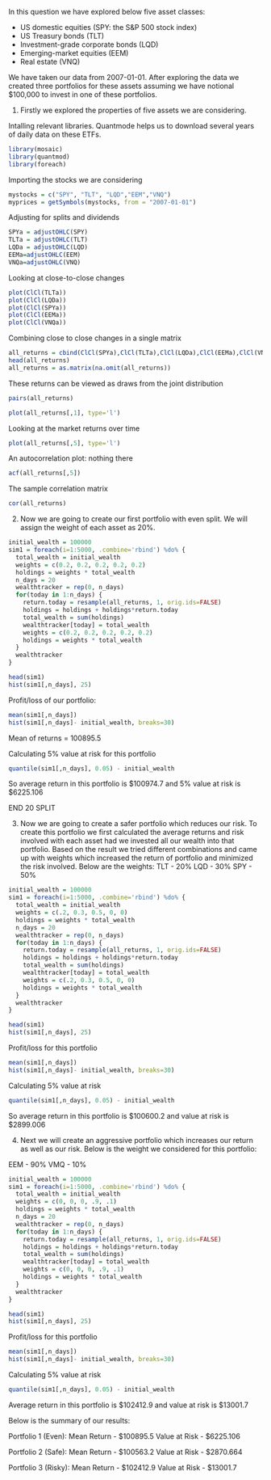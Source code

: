 
In this question we have explored below five asset classes:

- US domestic equities (SPY: the S&P 500 stock index)
- US Treasury bonds (TLT)
- Investment-grade corporate bonds (LQD)
- Emerging-market equities (EEM)
- Real estate (VNQ)

We have taken our data from 2007-01-01. After exploring the data we created three portfolios for these assets assuming we have notional $100,000 to invest in one of these portfolios.

1)
Firstly we explored the properties of five assets we are considering.

Intalling relevant libraries. Quantmode helps us to download several years of daily data on these ETFs.
```r
library(mosaic)
library(quantmod)
library(foreach)
```


Importing the stocks we are considering
```r
mystocks = c("SPY", "TLT", "LQD","EEM","VNQ")
myprices = getSymbols(mystocks, from = "2007-01-01")
```


Adjusting for splits and dividends
```r
SPYa = adjustOHLC(SPY)
TLTa = adjustOHLC(TLT)
LQDa = adjustOHLC(LQD)
EEMa=adjustOHLC(EEM)
VNQa=adjustOHLC(VNQ)
```


Looking at close-to-close changes
```r
plot(ClCl(TLTa))
plot(ClCl(LQDa))
plot(ClCl(SPYa))
plot(ClCl(EEMa))
plot(ClCl(VNQa))
``` 

Combining close to close changes in a single matrix
```r
all_returns = cbind(ClCl(SPYa),ClCl(TLTa),ClCl(LQDa),ClCl(EEMa),ClCl(VNQa))
head(all_returns)
all_returns = as.matrix(na.omit(all_returns))
```

These returns can be viewed as draws from the joint distribution
```r
pairs(all_returns)
```
```r
plot(all_returns[,1], type='l')
```

Looking at the market returns over time
```r
plot(all_returns[,5], type='l')
```

An autocorrelation plot: nothing there
```r
acf(all_returns[,5])
```

The sample correlation matrix
```r
cor(all_returns)
```

2)
Now we are going to create our first portfolio with even split. We will assign the weight of each asset as 20%. 

```r
initial_wealth = 100000
sim1 = foreach(i=1:5000, .combine='rbind') %do% {
  total_wealth = initial_wealth
  weights = c(0.2, 0.2, 0.2, 0.2, 0.2)
  holdings = weights * total_wealth
  n_days = 20
  wealthtracker = rep(0, n_days)
  for(today in 1:n_days) {
    return.today = resample(all_returns, 1, orig.ids=FALSE)
    holdings = holdings + holdings*return.today
    total_wealth = sum(holdings)
    wealthtracker[today] = total_wealth
    weights = c(0.2, 0.2, 0.2, 0.2, 0.2)
    holdings = weights * total_wealth
  }
  wealthtracker
}
```

```r
head(sim1)
hist(sim1[,n_days], 25)
```

Profit/loss of our portfolio:

```r
mean(sim1[,n_days])
hist(sim1[,n_days]- initial_wealth, breaks=30)
```
Mean of returns = 100895.5


Calculating 5% value at risk for this portfolio

```r
quantile(sim1[,n_days], 0.05) - initial_wealth
```

So average return in this portfolio is $100974.7 and 5% value at risk is $6225.106 

END 20 SPLIT

3) Now we are going to create a safer portfolio which reduces our risk. To create this portfolio we first calculated the average returns and risk involved with each asset had we invested all our wealth into that portfolio. Based on the result we tried different combinations and came up with weights which increased the return of portfolio and minimized the risk involved. Below are the weights:
TLT - 20%
LQD - 30%
SPY - 50%

```r
initial_wealth = 100000
sim1 = foreach(i=1:5000, .combine='rbind') %do% {
  total_wealth = initial_wealth
  weights = c(.2, 0.3, 0.5, 0, 0)
  holdings = weights * total_wealth
  n_days = 20
  wealthtracker = rep(0, n_days)
  for(today in 1:n_days) {
    return.today = resample(all_returns, 1, orig.ids=FALSE)
    holdings = holdings + holdings*return.today
    total_wealth = sum(holdings)
    wealthtracker[today] = total_wealth
    weights = c(.2, 0.3, 0.5, 0, 0)
    holdings = weights * total_wealth
  }
  wealthtracker
}
```

```r
head(sim1)
hist(sim1[,n_days], 25)
```


Profit/loss for this portfolio
```r
mean(sim1[,n_days])
hist(sim1[,n_days]- initial_wealth, breaks=30)
```

Calculating 5% value at risk
```r
quantile(sim1[,n_days], 0.05) - initial_wealth
```

So average return in this portfolio is $100600.2 and value at risk is $2899.006

4) Next we will create an aggressive portfolio which increases our return as well as our risk. Below is the weight we considered for this portfolio:

EEM - 90%
VMQ - 10%

```r
initial_wealth = 100000
sim1 = foreach(i=1:5000, .combine='rbind') %do% {
  total_wealth = initial_wealth
  weights = c(0, 0, 0, .9, .1)
  holdings = weights * total_wealth
  n_days = 20
  wealthtracker = rep(0, n_days)
  for(today in 1:n_days) {
    return.today = resample(all_returns, 1, orig.ids=FALSE)
    holdings = holdings + holdings*return.today
    total_wealth = sum(holdings)
    wealthtracker[today] = total_wealth
    weights = c(0, 0, 0, .9, .1)
    holdings = weights * total_wealth
  }
  wealthtracker
}
```


```r
head(sim1)
hist(sim1[,n_days], 25)
```


Profit/loss for this portfolio
```r
mean(sim1[,n_days])
hist(sim1[,n_days]- initial_wealth, breaks=30)
```

Calculating 5% value at risk
```r
quantile(sim1[,n_days], 0.05) - initial_wealth
```

Average return in this portfolio is $102412.9 and value at risk is $13001.7

Below is the summary of our results:

Portfolio 1 (Even):
Mean Return - $100895.5
Value at Risk - $6225.106

Portfolio 2 (Safe):
Mean Return - $100563.2
Value at Risk - $2870.664  

Portfolio 3 (Risky):
Mean Return - $102412.9
Value at Risk - $13001.7

